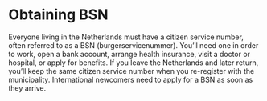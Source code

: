 # Obtaining BSN

Everyone living in the Netherlands must have a citizen service number, often referred to as a BSN (burgerservicenummer). You’ll need one in order to work, open a bank account, arrange health insurance, visit a doctor or hospital, or apply for benefits. If you leave the Netherlands and later return, you’ll keep the same citizen service number when you re-register with the municipality. International newcomers need to apply for a BSN as soon as they arrive.

<Youtube id="AoskZTm1PZQ " />
